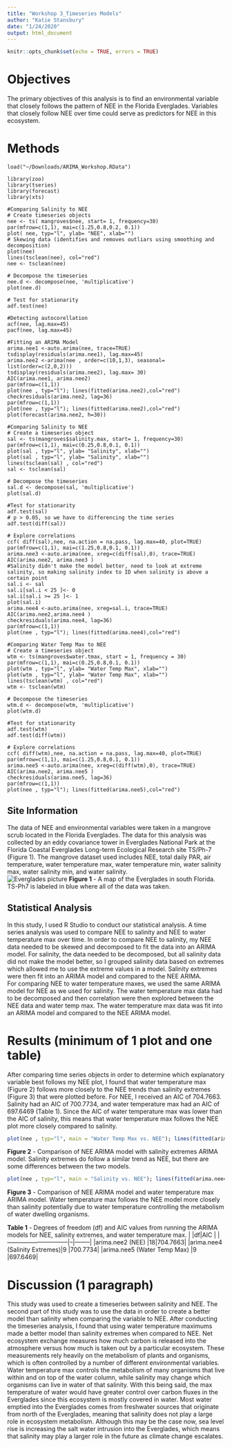 ```yaml
---
title: "Workshop 3_Timeseries Models"
author: "Katie Stansbury"
date: "1/24/2020"
output: html_document
---
```

```r
knitr::opts_chunk$set(echo = TRUE, errors = TRUE)
```
# Objectives
The primary objectives of this analysis is to find an environmental variable that closely follows the pattern of NEE in the Florida Everglades.  Variables that closely follow NEE over time could serve as predictors for NEE in this ecosystem.


# Methods

```{rinclude=FALSE}
load("~/Downloads/ARIMA_Workshop.RData")

library(zoo)
library(tseries)
library(forecast)
library(xts)

#Comparing Salinity to NEE
# Create timeseries objects
nee <- ts( mangroves$nee, start= 1, frequency=30)
par(mfrow=c(1,1), mai=c(1.25,0.8,0.2, 0.1))
plot( nee, typ="l", ylab= "NEE", xlab="")
# Skewing data (identifies and removes outliars using smoothing and decomposition)
plot(nee)
lines(tsclean(nee), col="red")
nee <- tsclean(nee)

# Decompose the timeseries
nee.d <- decompose(nee, 'multiplicative')
plot(nee.d)

# Test for stationarity
adf.test(nee)

#Detecting autocorellation
acf(nee, lag.max=45)
pacf(nee, lag.max=45)

#Fitting an ARIMA Model
arima.nee1 <-auto.arima(nee, trace=TRUE)
tsdisplay(residuals(arima.nee1), lag.max=45)
arima.nee2 <-arima(nee , order=c(10,1,3), seasonal= list(order=c(2,0,2)))
tsdisplay(residuals(arima.nee2), lag.max= 30)
AIC(arima.nee1, arima.nee2)
par(mfrow=c(1,1))
plot(nee , typ="l"); lines(fitted(arima.nee2),col="red")
checkresiduals(arima.nee2, lag=36)
par(mfrow=c(1,1))
plot(nee , typ="l"); lines(fitted(arima.nee2),col="red")
plot(forecast(arima.nee2, h=30))

#Comparing Salinity to NEE
# Create a timeseries object
sal <- ts(mangroves$salinity.max, start= 1, frequency=30)
par(mfrow=c(1,1), mai=c(0.25,0.8,0.1, 0.1))
plot(sal , typ="l", ylab= "Salinity", xlab="")
plot(sal , typ="l", ylab= "Salinity", xlab="")
lines(tsclean(sal) , col="red")
sal <- tsclean(sal)

# Decompose the timeseries
sal.d <- decompose(sal, 'multiplicative')
plot(sal.d)

#Test for stationarity
adf.test(sal)
# p > 0.05, so we have to differencing the time series
adf.test(diff(sal))

# Explore correlations
ccf( diff(sal),nee, na.action = na.pass, lag.max=40, plot=TRUE)
par(mfrow=c(1,1), mai=c(1.25,0.8,0.1, 0.1))
arima.nee3 <-auto.arima(nee, xreg=c(diff(sal),0), trace=TRUE)
AIC(arima.nee2, arima.nee3 )
#Salinity didn't make the model better, need to look at extreme salinity, so making salinity index to ID when salinity is above a certain point
sal.i <- sal
sal.i[sal.i < 25 ]<- 0
sal.i[sal.i >= 25 ]<- 1
plot(sal.i)
arima.nee4 <-auto.arima(nee, xreg=sal.i, trace=TRUE)
AIC(arima.nee2,arima.nee4 )
checkresiduals(arima.nee4, lag=36)
par(mfrow=c(1,1))
plot(nee , typ="l"); lines(fitted(arima.nee4),col="red")

#Comparing Water Temp Max to NEE
# Create a timeseries object
wtm <- ts(mangroves$water.tmax, start = 1, frequency = 30)
par(mfrow=c(1,1), mai=c(0.25,0.8,0.1, 0.1))
plot(wtm , typ="l", ylab= "Water Temp Max", xlab="")
plot(wtm , typ="l", ylab= "Water Temp Max", xlab="")
lines(tsclean(wtm) , col="red")
wtm <- tsclean(wtm)

# Decompose the timeseries
wtm.d <- decompose(wtm, 'multiplicative')
plot(wtm.d)

#Test for stationarity
adf.test(wtm)
adf.test(diff(wtm))

# Explore correlations
ccf( diff(wtm),nee, na.action = na.pass, lag.max=40, plot=TRUE)
par(mfrow=c(1,1), mai=c(1.25,0.8,0.1, 0.1))
arima.nee5 <-auto.arima(nee, xreg=c(diff(wtm),0), trace=TRUE)
AIC(arima.nee2, arima.nee5 )
checkresiduals(arima.nee5, lag=36)
par(mfrow=c(1,1))
plot(nee , typ="l"); lines(fitted(arima.nee5),col="red")
```

## Site Information 
The data of NEE and environmental variables were taken in a mangrove scrub located in the Florida Everglades.  The data for this analysis was collected by an eddy covariance tower in Everglades National Park at the Florida Coastal Everglades Long-term Ecological Research site TS/Ph-7 (Figure 1).  The mangrove dataset used includes NEE, total daily PAR, air temperature, water temperature max, water temperature min, water salinity max, water salinity min, and water salinity.  
![Everglades picture](~/Downloads/everglades.png)
**Figure 1** - A map of the Everglades in south Florida.  TS-Ph7 is labeled in blue where all of the data was taken.

## Statistical Analysis
In this study, I used R Studio to conduct our statistical analysis.  A time series analysis was used to compare NEE to salinity and NEE to water temperature max over time.  In order to compare NEE to salinity, my NEE data needed to be skewed and decomposed to fit the data into an ARIMA model.  For salinity, the data needed to be decomposed, but all salinity data did not make the model better, so I grouped salinity data based on extremes which allowed me to use the extreme values in a model.  Salinity extremes were then fit into an ARIMA model and compared to the NEE ARIMA.  
For comparing NEE to water temperature maxes, we used the same ARIMA model for NEE as we used for salinity.  The water temperature max data had to be decomposed and then correlation were then explored between the NEE data and water temp max.  The water temperature max data was fit into an ARIMA model and compared to the NEE ARIMA model.

# Results (minimum of 1 plot and one table)
After comparing time series objects in order to determine which explanatory variable best follows my NEE plot, I found that water temperature max (Figure 2) follows more closely to the NEE trends than salinity extremes (Figure 3) that were plotted before.  For NEE, I received an AIC of 704.7663.  Salinity had an AIC of 700.7734, and water temperature max had an AIC of 697.6469 (Table 1).  Since the AIC of water temperature max was lower than the AIC of salinity, this means that water temperature max follows the NEE plot more closely compared to salinity.
```r
plot(nee , typ="l", main = "Water Temp Max vs. NEE"); lines(fitted(arima.nee5),col="blue")
```
**Figure 2** - Comparison of NEE ARIMA model with salinity extremes ARIMA model.  Salinity extremes do follow a similar trend as NEE, but there are some differences between the two models.

```r
plot(nee , typ="l", main = "Salinity vs. NEE"); lines(fitted(arima.nee4),col="red")
```
**Figure 3** - Comparison of NEE ARIMA model and water temperature max ARIMA model.  Water temperature max follows the NEE model more closely than salinity potentially due to water temperature controlling the metabolism of water dwelling organisms.

**Table 1** - Degrees of freedom (df) and AIC values from running the ARIMA models for NEE, salinity extremes, and water temperature max.
|                              |df|AIC     |
|------------------------------|--|--------|
|arima.nee2 (NEE)              |18|704.7663|
|arima.nee4 (Salinity Extremes)|9 |700.7734|
|arima.nee5 (Water Temp Max)   |9 |697.6469|


# Discussion (1 paragraph)
This study was used to create a timeseries between salinity and NEE.  The second part of this study was to use the data in order to create a better model than salinity when comparing the variable to NEE.  After conducting the timeseries analysis, I found that using water temperature maximums made a better model than salinity extremes when compared to NEE.  Net ecosystem exchange measures how much carbon is released into the atmosphere versus how much is taken out by a particular ecosystem.  These measurements rely heavily on the metabolism of plants and organisms, which is often controlled by a number of different environmental variables.  Water temperature max controls the metabolism of many organisms that live within and on top of the water column, while salinity may change which organisms can live in water of that salinity.  With this being said, the max temperature of water would have greater control over carbon fluxes in the Everglades since this ecosystem is mostly covered in water.  Most water emptied into the Everglades comes from freshwater sources that originate from north of the Everglades, meaning that salinity does not play a large role in ecosystem metabolism.  Although this may be the case now, sea level rise is increasing the salt water intrusion into the Everglades, which means that salinity may play a larger role in the future as climate change escalates.
